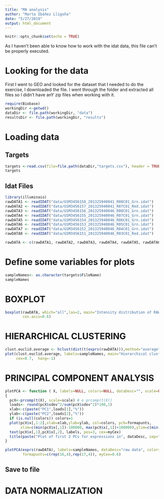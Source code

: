 ```yaml
---
title: "MA analysis"
author: "Marta Ibáñez Lligoña"
date: "5/27/2019"
output: html_document
---
```


```r
knitr::opts_chunk$set(echo = TRUE)
```

As I haven't been able to know how to work with the idat data, this file can't be properly executed.

# Looking for the data

First I went to GEO and looked for the dataset that I needed to do the exercise, I downloaded the file. 
I went through the folder and extracted all files so I didn't have anY zip files when working with it.

```r
require(Biobase)
workingDir <-getwd()
dataDir <- file.path(workingDir, "data")
resultsDir <- file.path(workingDir, "results")
```

# Loading data

## Targets

```r
targets <-read.csv(file=file.path(dataDir,"targets.csv"), header = TRUE, sep=";")
targets
```

## Idat Files

```r
library(illuminaio)
rawDATA1 <- readIDAT("data/GSM3456158_201325940041_R08C01_Grn.idat")
rawDATA2 <- readIDAT("data/GSM3456157_201325940041_R07C01_Red.idat")
rawDATA3 <- readIDAT("data/GSM3456156_201325940046_R08C01_Grn.idat")
rawDATA4 <- readIDAT("data/GSM3456155_201325940046_R07C01_Grn.idat")
rawDATA5 <- readIDAT("data/GSM3456154_201325940046_R06C01_Grn.idat")
rawDATA6 <- readIDAT("data/GSM3456153_201325940046_R05C01_Grn.idat")
rawDATA7 <- readIDAT("data/GSM3456152_201325940046_R04C01_Grn.idat")
rawDATA8 <- readIDAT("data/GSM3456151_201325940046_R03C01_Red.idat")

rawDATA <- c(rawDATA1, rawDATA2, rawDATA3, rawDATA4, rawDATA5, rawDATA6, rawDATA7, rawDATA8)
```

# Define some variables for plots

```r
sampleNames<- as.character(targets$FileName)
sampleNames
```

# BOXPLOT
```r
boxplot(rawDATA, which="all",las=2, main="Intensity distribution of RAW data", 
        cex.axis=0.6)
```


# HIERARCHICAL CLUSTERING

```r
clust.euclid.average <- hclust(dist(t(exprs(rawDATA))),method="average")
plot(clust.euclid.average, labels=sampleNames, main="Hierarchical clustering of RawData", 
     cex=0.7,  hang=-1)
```

# PRINCIPAL COMPONENT ANALYSIS

```r
plotPCA <- function ( X, labels=NULL, colors=NULL, dataDesc="", scale=FALSE, formapunts=NULL, myCex=0.8,...)
{
  pcX<-prcomp(t(X), scale=scale) # o prcomp(t(X))
  loads<- round(pcX$sdev^2/sum(pcX$sdev^2)*100,1)
  xlab<-c(paste("PC1",loads[1],"%"))
  ylab<-c(paste("PC2",loads[2],"%"))
  if (is.null(colors)) colors=1
  plot(pcX$x[,1:2],xlab=xlab,ylab=ylab, col=colors, pch=formapunts, 
       xlim=c(min(pcX$x[,1])-100000, max(pcX$x[,1])+100000),ylim=c(min(pcX$x[,2])-100000, max(pcX$x[,2])+100000))
  text(pcX$x[,1],pcX$x[,2], labels, pos=3, cex=myCex)
  title(paste("Plot of first 2 PCs for expressions in", dataDesc, sep=" "), cex=0.8)
}

plotPCA(exprs(rawDATA), labels=sampleNames, dataDesc="raw data", colors=sampleColor,
        formapunts=c(rep(16,4),rep(17,4)), myCex=0.6)
```


## Save to file


# DATA NORMALIZATION

```r

```


